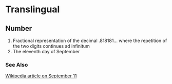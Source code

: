 =Translingual=

==Number==

# Fractional representation of the decimal .818181... where the repetition of the two digits continues ad infinitum
# The eleventh day of September

===See Also===
[[w:September 11|Wikipedia article on September 11]]